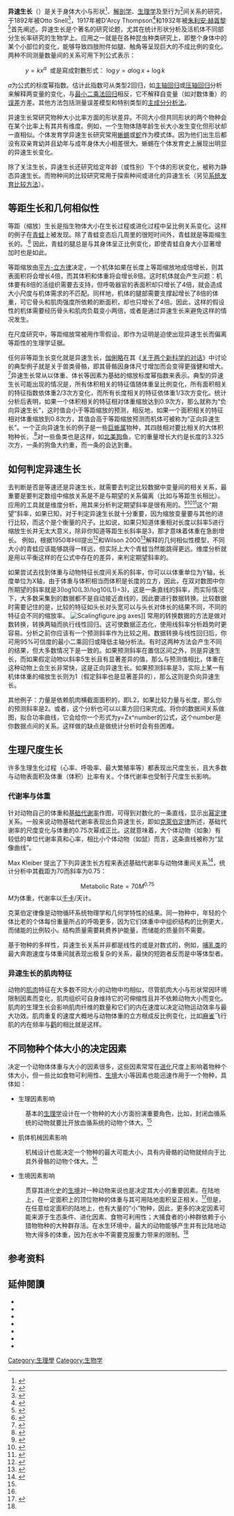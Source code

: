 {{Multiple image|align=right|direction=vertical|width=300|image1=Elephant_skeleton.jpg |caption1=[[大象|大象]]的骨骼|image2=Dasyurus_maculatus_skeleton.jpg|caption2=[[澳洲猫|澳洲猫]]的骨骼<br><br>大象的骨骼比澳洲猫的骨骼要粗，这是一个异速生长的例子}}

'''异速生长'''（{{lang-en|Allometry}}）是关于身体大小与形状<ref>{{cite book|first=Christopher G. |last=Small |title=The Statistical Theory of Shape |url=https://archive.org/details/statisticaltheor00smal |year=1996 |publisher=Springer |isbn=0-387-94729-9 |page=[https://archive.org/details/statisticaltheor00smal/page/n7 4]}}</ref>、[[解剖学|解剖学]]、[[生理学|生理学]]及至行为<ref>{{cite journal |author=Damuth J |title=Scaling of growth: plants and animals are not so different |journal=Proc. Natl. Acad. Sci. U.S.A. |volume=98 |issue=5 |pages=2113–4 |date=February 2001 |pmid=11226197 |pmc=33381 |doi=10.1073/pnas.051011198 |url=http://www.pnas.org/cgi/pmidlookup?view=long&pmid=11226197|bibcode = 2001PNAS...98.2113D }}</ref>间关系的研究，于1892年被Otto Snell<ref>{{cite journal |author=Otto Snell |title=Die Abhängigkeit des Hirngewichts von dem Körpergewicht und den geistigen Fähigkeiten |journal=Arch. Psychiatr. |volume=23  |issue= 2|pages=436–446 |year=1892 |doi=10.1007/BF01843462}}</ref>，1917年被D'Arcy Thompson<ref>{{cite book| first=D'Arcy W |last=Thompson |title=On Growth and Form |edition=Canto |year=1992 |publisher=Cambridge University Press |isbn=978-0-521-43776-9 |url=http://books.google.com/books?id=7_F4OUJmLFcC
}}</ref>和1932年被[[朱利安·赫胥黎|朱利安·赫胥黎]]<ref>{{cite book |first=Julian S. |last=Huxley |title=Problems of Relative Growth |url=https://archive.org/details/problemsofrelati0000huxl |edition=2nd |year=1972 |publisher=Dover |location=New York |isbn=0-486-61114-0}}</ref>首先阐述。异速生长是个著名的研究论题，尤其在统计形状分析及活机体不同部分生长率研究的生物学上。应用之一就是在各种昆虫种类研究上，即整个身体中的某个小部位的变化，能够导致四肢附件如腿、触角等呈现巨大的不成比例的变化。两种不同测量数量间的关系可用下列公式表示：

: <math>y = kx^{a} \,\!</math> 或是寫成對數形式： <math>\log y = a \log x + \log k\,\!</math>

<math>a</math>为公式的标度幂指数。估计此指数可从类型2回归，如[[主轴回归|主轴回归]]或[[压轴回归|压轴回归]]分析来解释两变量的变化，与[[線性回歸|最小二乘法回归]]相反，它不解释自变量（如对数体重）的[[误差|误差]]方差。其他方法包括测量误差模型和特别类型的[[主成分分析法|主成分分析法]]。

异速生长常研究物种大小比率方面的形状差异。不同大小但共同形状的两个物种会在某个比率上有其共有维度。例如，一个生物体随年龄生长大小发生变化但形状却一直相似。个体发育学异速生长研究常用[[蜥蜴|蜥蜴]]或[[蛇|蛇]]作为模式体。因为他们出生后都没有双亲育幼并且幼年与成年身体大小相差很大。蜥蜴在个体发育史上展现出明显的异速生长变化。

除了关注生长，异速生长还研究给定年龄（或性别）下个体的形状变化，被称为静态异速生长。而物种间的比较研究常用于探索种间或进化的异速生长（另见[[系统发育比较方法|系统发育比较方法]]）。

==等距生长和几何相似性==

等距（缩放）生长是指生物体大小在生长过程或进化过程中呈比例关系变化。这样的例子在[[青蛙|青蛙]]上被发现。除了青蛙变态后几周里的很短时间外，青蛙就是等距缩生长的。.<ref>{{cite journal |author=Emerson SB |title=Allometry and Jumping in Frogs: Helping the Twain to Meet |url=https://archive.org/details/sim_evolution_1978-09_32_3/page/551 |journal=Evolution |volume=32 |issue=3 |pages=551–564 |date=September 1978 |jstor=2407721 }}</ref> 因此，青蛙的腿总是与其身体呈正比例变化，即使青蛙自身大小显著增加时也是如此。

等距缩放由[[平方-立方律|平方-立方律]]决定，一个机体如果在长度上等距缩放地成倍增长，则其表面积将会增长4倍，而其体积和体重将会增长8倍。这时机体就会产生问题：机体要有8倍的活组织需要去支持，但呼吸器官的表面积却只增长了4倍，就会造成大小尺度与机体需求的不匹配。同样地，机体的腿部需要支撑起增长了8倍的体重，可它骨头和肌肉强度所依赖的断面积，却也只增长了4倍。因此，这样的假设性的机体需要经历骨头和肌肉负载变小两倍，或者是通过异速生长来避免这样的情况发生。

在尺度研究中，等距缩放常被用作零假设。即作为证明是迫使出现异速生长而偏离等距性的生理学证据。

任何非等距生长变化就是异速生长，[[伽俐略|伽俐略]]在其《[[关于两个新科学的对话|关于两个新科学的对话]]》中讨论的典型例子就是关于兽类骨骼，即其骨骼因身体尺寸增加而会变得更强健和增大。<ref name=Schmidt-Nielsen>{{harvnb|Schmidt-Nielsen|1984}}</ref>异速生长常从以体重、体长等因素为基础的缩放标度幂指数来表示。典型的异速生长可能出现的情况是，所有体积相关的特征值随体重呈比例变化，所有面积相关的特征指数依体重2/3次方变化，而所有长度相关的特征依体重1/3次方变化。统计分析后表明，如果一个体积相关的特征相对体重缩放达到0.9次方，那么就称为“负向异速生长”，这时值会小于等距缩放的预测，相反地，如果一个面积相关的特征相对体重缩放到0.8次方，其值会高于等距缩放预测而机体可被称为“正向异速生长”。一个正向异速生长的例子是一些[[巨蜥属|巨蜥属]]物种，其四肢相对要比相关的大体积物种长，.<ref name="Christian_and_Garland_1996">{{cite journal |author= Christian, A. |author2= Garland, T., Jr. |authorlink2= Theodore Garland, Jr. |year= 1996 |title= Scaling of limb proportions in monitor lizards (Squamata: Varanidae) |journal= Journal of Herpetology |volume= 30 |pages= 219–230 |url= http://www.biology.ucr.edu/people/faculty/Garland/ChriGa96.pdf |format= PDF |issue= 2 |jstor= 1565513 |access-date= 2014-10-03 |archive-url= https://web.archive.org/web/20161130213739/http://www.biology.ucr.edu/people/faculty/Garland/ChriGa96.pdf |archive-date= 2016-11-30 |dead-url= yes }}</ref>对一些鱼类也是这样，如[[北美狗鱼|北美狗鱼]]，它的重量增长大约是长度的3.325次方，一条{{convert|30|in|cm}}的狗鱼大约重{{convert|8|lb|kg}}，而一条{{convert|40|in|cm}}的会达到{{convert|18|lb|kg}}重。

==如何判定异速生长==

去判断是否是等速还是异速生长，就需要去判定比较数据中变量间的相关关系，最重要是要判定数组中缩放关系是不是与期望的关系偏离（比如与等距生长相比）。应用的工具就是维度分析，用其来分析判定期望斜率是很有用的。<ref>{{cite book|last=Pennycuick|first=Colin J.|title=Newton Rules Biology|year=1992|publisher=Oxford University Press |isbn=0-19-854021-3 |page=111}}</ref><ref>{{harvnb|Schmidt-Nielsen|1984|p=237}}</ref><ref>{{cite book |first=J.C. |last=Gibbings |title=Dimensional Analysis |url=http://books.google.com/books?id=Q6iflrgVaWcC |year=2011 |publisher=Springer |isbn=978-1-84996-317-6}}</ref>这个“期望”斜率，如果已知，对于判定异速生长就十分重要，因为缩放变量要与其他的进行比较，而这个是个衡量的尺子。比如说，如果只知道体重相对长度以斜率5进行缩放生长并无太大意义，除非你知道等距生长斜率是3，那才意味着体重在急剧增长。 例如，根据1950年Hill提出<ref name="Hill_1950">{{cite journal|last=Hill|first=A.V.|title=The dimensions of animals and their muscular dynamics|journal=Science Progress|date=April 1950|volume=150|bibcode=1949Natur.164R.820|page=820|doi=10.1038/164820b0|issue=4176}}</ref>和Wilson 2000<ref>{{cite journal |author=Wilson RS, Franklin CE, James RS |title=Allometric scaling relationships of jumping performance in the striped marsh frog ''Limnodynastes peronii'' |journal=J. Exp. Biol. |volume=203 |issue=Pt 12 |pages=1937–46 |date=June 2000 |pmid=10821750 |url=http://jeb.biologists.org/cgi/pmidlookup?view=long&pmid=10821750 }}{{Dead link}}</ref>解释的几何相似性模型，不同大小的青蛙应该能够跳得一样远，但实际上大个青蛙当然能跳得更远。维度分析就是用以平衡这样的在公式中存在的差异，来判定期望斜率的。

如果尝试去找到体重与动物特征长度间关系的斜率，你可以以体重单位为Y轴，长度单位为X轴，由于体重与体积相当而体积是长度的立方，因此，在双对数图中你所期望的斜率就是3(log10(L3)/log10(L1)=3)，这是一条直线的斜率，而实际情况下，大多数采集到的数据都不是自动接近直线的，因此要进行数据转换。比较数据时需要记住的是，比较的特征如头长对头宽可以与头长对体长的结果不同，不同的特征会不同的缩放率。
[[File:Scalingfigure.jpg|thumb]] axes]]
常用的转换数据的方法是做对数转换，转换两轴而执行线性回归。这可使数据正态化，使用线斜率分析趋势时更容易。分析之前你应该有一个预测斜率作为比较之用。数据转换与线性回归后，你可用95%可信度的最小二乘回归或降低主轴分析法。有时这两种方法会产生不同的结果，但大多数情况下是一致的。如果预测斜率在置信区间之外，则是异速生长，而如果假定动物以斜率5生长且有显著差异的值，那么与预测值相比，体重在这种动物上会生长非常快，这是正向异速生长。如果预测斜率是3，实际上某一有机体体重的缩放生长则为1（假定斜率也是显著差异的），那么这则是负向异速生长。

其他例子：力量是依赖肌肉横截面面积的，即L2，如果比较力量与长度，那么你的预测斜率是2。或者，这个分析也可以以乘方回归来完成。将你的数据间关系做图，拟合功率曲线，它会给你一个形式为y=Zx^number的公式，这个number是你数据点间的关系。这样做的缺点是做统计分析时会有些困难。

==生理尺度生长==

许多生理生化过程（心率、呼吸率、最大繁殖率等）都表现出尺度生长，且大多数与动物表面积及体重（体积）比率有关。个体代谢率也受制于尺度生长影响。

===代谢率与体重===
针对动物自己的体重和[[基础代谢率|基础代谢率]]作图，可得到对数化的一条直线，显示出[[幂定律|幂定律]]关系。一般来说动物基础代谢率表现出负异速生长，即如[[克萊伯定律|克萊伯定律]]所述，基础代谢率的尺度变化与体重的0.75次幂成正比。这就意味着，大个体动物（如象）有较低的单位代谢率真和心率，相比小个体动物（如鼠）而言，这条直线被称为“鼠像曲线”。

Max Kleiber 提出了下列异速生长方程来表述基础代谢率与动物体重间关系<ref name="Willmer_2009">{{cite book|last=Willmer|first=Pat|title=Environmental Physiology of Animals|year=2009|publisher=Wiley-Blackwell}}</ref>，统计分析中其截距为70而斜率为0.75：
:<math>\mathrm{Metabolic\ Rate} = 70 M^{0.75}</math> 
<math>M</math>为体重，代谢率以[[千卡|千卡]]/天计。

克莱伯定律像是动物循环系统物理学和几何学特性的结果。同一物种中，年轻的个体比老的个体每份重量所占的呼吸更多，因为它们体重中中组织结构的比例更大，而储能的比例较小。结构质量需要耗费养护能量，而储能的质量则不需要。

基于物种的多样性，异速生长关系并非都是线性的或是对数式的，例如，[[哺乳类|哺乳类]]的最大奔跑速度与体重间就表现出极复杂的关系，最快的短跑者反而是中等体型者。

===异速生长的肌肉特征===
动物的[[肌肉|肌肉]]特征在大多数不同大小的动物中均相似，尽管肌肉大小与形状常因环境限制因素而变化，肌肉组织可自身维持它的可伸缩性且并不依赖动物大小而变化。肌肉的生理生长会影响肌肉纤维的数量和它们的内在速度以决定动物运动效率与最大功效。肌肉重复的速度大概地与动物体重的立方根成反比例变化，比如[[麻雀|麻雀]]飞行肌的内在频率与[[鹳|鹳]]的相比就是这样。

==不同物种个体大小的决定因素==
    
决定一个动物体体重与大小的因素很多，这些因素常常在[[进化|进化]]尺度上影响着物种个体大小，但一些比如食物可利用性、[[生境|生境]]大小等因素也能迅速作用于一个物种，具体如：
*生理因素影响
: 基本的[[生理学|生理学]]设计在一个物种的大小方面扮演重要角色，比如，封闭血循系统的动物就要比开放血循系统的动物个体大。<ref name=Willmer_2009 />
*肌体机械因素影响
: 机械设计也能决定一个物种的最大可能大小，具有内骨骼的动物就倾向于比具外骨骼的动物个体大。<ref name=Willmer_2009 />
*生境因素影响
: 贯穿其进化史的[[生境|生境]]对一种动物来说也是决定其大小的重要因素。在陆地上，在一定面积上的顶位物种的体重与其可用陆地面积呈正相关。<ref name="Burness_2001">{{cite journal|last1=Burness|first1=G. P.|last2=Diamond|first2=Jared|last3=Flannery|first3=Timothy|title=Dinosaurs, dragons, and dwarfs: The evolution of maximal body size|journal=Proc. Natl. Acad. Sci. U.S.A. |year=2001 |volume=98 |issue=25|pages=14518–23|doi=10.1073/pnas.251548698 |pmid=11724953 |pmc=64714|bibcode = 2001PNAS...9814518B }}</ref>但是，在任意给定面积的陆地上，也有大量的“小”物种，因此，更多的决定因素可能来源于生态条件、进化因素、食物可利用性；大捕食者的小种群依赖于小猎物物种的大种群存活。在水生环境中，最大的动物能够产生并有比陆地动物大得多的体重，因为在水中不需要克服重力带来的限制。<ref name=Hill_1950 />

==参考资料==
{{reflist}}

==延伸閱讀==
{{refbegin}}
*{{cite book |author=Calder |first=W. A. |title=Size, function and life history |url=https://archive.org/details/sizefunctionlife00cald |publisher=Harvard University Press |year=1984 |isbn=0-674-81070-8 }}
*{{cite book |author=McMahon |first=T. A. |first2=J. T. |last2=Bonner |title=On Size and Life |url=https://archive.org/details/onsizelife00macm |publisher=Scientific American Library |year=1983 |isbn=0-7167-5000-7 }}
*{{cite book |author=Niklas |first=K. J.  |title=Plant allometry: The scaling of form and process |publisher=University of Chicago Press |year=1994 |isbn=0-226-58081-4 |url=http://books.google.com/books?id=2th19CVNWtcC}}
*{{cite book |author=Peters |first=R. H. |title=The ecological implications of body size |publisher=Cambridge University Press |year=1983 |isbn=0-521-28886-X |url=http://books.google.com/books?id=OYVxiZgTXWsC}}
*{{cite book |author=Reiss |first=M. J. |title=The allometry of growth and reproduction |publisher=Cambridge University Press |year=1989 |isbn=0-521-42358-9 |url=http://books.google.com/books?id=SkguxvCDDFcC}}
*{{cite book |last=Schmidt-Nielsen |first=K. |title=Scaling: why is animal size so important? |publisher=Cambridge University Press |location=Cambridge |year=1984 |isbn=0-521-31987-0 |ref=harv |url=http://books.google.com/books?id=8WkjD3L_avQC}}
*{{cite book |first=Thomas T. |last=Samaras |title=Human body size and the laws of scaling: physiological, performance, growth, longevity and ecological ramifications |publisher=Nova Publishers |year=2007 |isbn=1-60021-408-8 |url=http://books.google.com/books?id=PCU0RwDI6c4C}}
{{refend}}

[[Category:生理學|Category:生理學]]
[[Category:生物学|Category:生物学]]